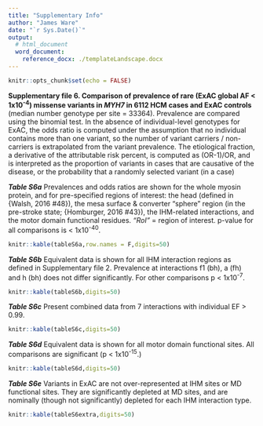 ```yaml
---
title: "Supplementary Info"
author: "James Ware"
date: "`r Sys.Date()`"
output:
  # html_document
  word_document:
    reference_docx: ./templateLandscape.docx
---
```


```r
knitr::opts_chunk$set(echo = FALSE)
```

**Supplementary file 6. Comparison of prevalence of rare (ExAC global AF < 1x10^-4^) missense variants in _MYH7_ in 6112 HCM cases and ExAC controls** (median number genotype per site = 33364). Prevalence are compared using the binomial test. In the absence of individual-level genotypes for ExAC, the odds ratio is computed under the assumption that no individual contains more than one variant, so the number of variant carriers / non-carriers is extrapolated from the variant prevalence.  The etiological fraction, a derivative of the attributable risk percent, is computed as (OR-1)/OR, and is interpreted as the proportion of variants in cases that are causative of the disease, or the probability that a randomly selected variant (in a case) 

**_Table S6a_** Prevalences and odds ratios are shown for the whole myosin protein, and for pre-specified regions of interest: the head (defined in {Walsh, 2016 #48}), the mesa surface & converter "sphere" region (in the pre-stroke state; {Homburger, 2016 #43}), the IHM-related interactions, and the motor domain functional residues. _"RoI"_ = region of interest.  p-value for all comparisons is < 1x10^-40^.

```r
knitr::kable(tableS6a,row.names = F,digits=50)
```

**_Table S6b_** Equivalent data is shown for all IHM interaction regions as defined in Supplementary file 2.  Prevalence at interactions f1 (bh), a (fh) and h (bh) does not differ significantly.  For other comparisons p < 1x10^-7^.

```r
knitr::kable(tableS6b,digits=50)
```

**_Table S6c_** Present combined data from 7 interactions with individual EF > 0.99.

```r
knitr::kable(tableS6c,digits=50) 
```

**_Table S6d_** Equivalent data is shown for all motor domain functional sites.  All comparisons are significant (p < 1x10^-15^.)

```r
knitr::kable(tableS6d,digits=50) 
```

**_Table S6e_** Variants in ExAC are not over-represented at IHM sites or MD functional sites. They are significantly depleted at MD sites, and are nominally (though not significantly) depleted for each IHM interaction type.

```r
knitr::kable(tableS6extra,digits=50) 
```
